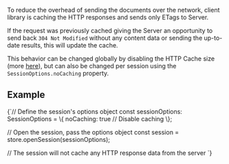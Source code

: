 
To reduce the overhead of sending the documents over the network, 
client library is caching the HTTP responses and sends only ETags to Server. 

If the request was previously cached giving the Server an opportunity to send back `304 Not Modified` 
without any content data or sending the up-to-date results, this will update the cache. 

This behavior can be changed globally by disabling the HTTP Cache size (more [here](../../../client-api/configuration/conventions.mdx#maxhttpcachesize)), 
but can also be changed per session using the `SessionOptions.noCaching` property.

## Example

<TabItem value="disable_caching" label="disable_caching">
<CodeBlock language="js">
{`// Define the session's options object
const sessionOptions: SessionOptions = \{
    noCaching: true // Disable caching
\};

// Open the session, pass the options object 
const session = store.openSession(sessionOptions);

// The session will not cache any HTTP response data from the server
`}
</CodeBlock>
</TabItem>


